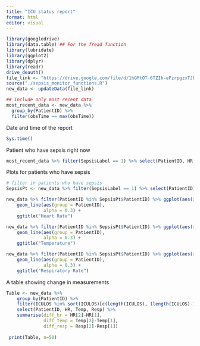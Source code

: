 ```yaml
---
title: "ICU status report"
format: html
editor: visual
---
```


```r
library(googledrive)
library(data.table) ## For the fread function
library(lubridate)
library(ggplot2)
library(dplyr)
library(readr)
drive_deauth()
file_link <- "https://drive.google.com/file/d/1hGMtOT-6TZIk-eFzrpgzxTJBGAj1SEwH/view?usp=share_link"
source("./sepsis_monitor_functions.R")
new_data <- updateData(file_link)

## Include only most recent data
most_recent_data <- new_data %>%
  group_by(PatientID) %>%
  filter(obsTime == max(obsTime))
```

Date and time of the report

```r
Sys.time()
```

Patient who have sepsis right now

```r
most_recent_data %>% filter(SepsisLabel == 1) %>% select(PatientID, HR, Temp, Resp)
```

Plots for patients who have sepsis

```r
# filter in patients who have sepsis
SepsisPt <- new_data %>% filter(SepsisLabel == 1) %>% select(PatientID) %>% unique() 

new_data %>% filter(PatientID %in% SepsisPt$PatientID) %>% ggplot(aes(x = ICULOS, y = HR)) +
    geom_line(aes(group = PatientID),
              alpha = 0.3) +
    ggtitle("Heart Rate")

new_data %>% filter(PatientID %in% SepsisPt$PatientID) %>% ggplot(aes(x = ICULOS, y = Temp)) +
    geom_line(aes(group = PatientID),
              alpha = 0.3) +
    ggtitle("Temperature")

new_data %>% filter(PatientID %in% SepsisPt$PatientID) %>% ggplot(aes(x = ICULOS, y = Resp)) +
    geom_line(aes(group = PatientID),
              alpha = 0.3) +
    ggtitle("Respiratory Rate")
```

A table showing change in measurements

```r
Table <- new_data %>% 
    group_by(PatientID) %>% 
    filter(ICULOS %in% sort(ICULOS)[c(length(ICULOS), (length(ICULOS)-1))]) %>% 
    select(PatientID, HR, Temp, Resp) %>% 
    summarise(diff_hr = HR[2]-HR[1],
              diff_temp = Temp[2]-Temp[1],
              diff_resp = Resp[2]-Resp[1])
     
 print(Table, n=50)

```










